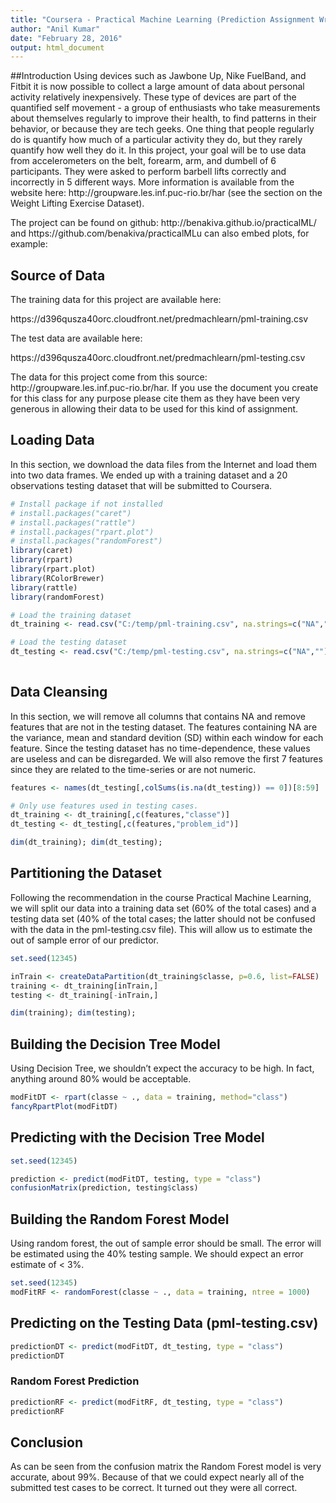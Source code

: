 ```yaml
---
title: "Coursera - Practical Machine Learning (Prediction Assignment Writeup)"
author: "Anil Kumar"
date: "February 28, 2016"
output: html_document
---
```


##Introduction
Using devices such as Jawbone Up, Nike FuelBand, and Fitbit it is now possible to collect a large amount of data about personal activity relatively inexpensively. These type of devices are part of the quantified self movement - a group of enthusiasts who take measurements about themselves regularly to improve their health, to find patterns in their behavior, or because they are tech geeks. One thing that people regularly do is quantify how much of a particular activity they do, but they rarely quantify how well they do it. In this project, your goal will be to use data from accelerometers on the belt, forearm, arm, and dumbell of 6 participants. They were asked to perform barbell lifts correctly and incorrectly in 5 different ways. More information is available from the website here: http://groupware.les.inf.puc-rio.br/har (see the section on the Weight Lifting Exercise Dataset).

The project can be found on github: http://benakiva.github.io/practicalML/ and https://github.com/benakiva/practicalMLu can also embed plots, for example:

## Source of Data
The training data for this project are available here:

https://d396qusza40orc.cloudfront.net/predmachlearn/pml-training.csv

The test data are available here:

https://d396qusza40orc.cloudfront.net/predmachlearn/pml-testing.csv

The data for this project come from this source: http://groupware.les.inf.puc-rio.br/har. If you use the document you create for this class for any purpose please cite them as they have been very generous in allowing their data to be used for this kind of assignment.

## Loading Data 
In this section, we download the data files from the Internet and load them into two data frames. We ended up with a training dataset and a 20 observations testing dataset that will be submitted to Coursera.


```r
# Install package if not installed 
# install.packages("caret")
# install.packages("rattle")
# install.packages("rpart.plot")
# install.packages("randomForest")
library(caret)
library(rpart)
library(rpart.plot)
library(RColorBrewer)
library(rattle)
library(randomForest)

```

```r
# Load the training dataset
dt_training <- read.csv("C:/temp/pml-training.csv", na.strings=c("NA",""), strip.white=T)

# Load the testing dataset
dt_testing <- read.csv("C:/temp/pml-testing.csv", na.strings=c("NA",""), strip.white=T)
 

```

## Data Cleansing 
In this section, we will remove all columns that contains NA and remove features that are not in the testing dataset. The features containing NA are the variance, mean and standard devition (SD) within each window for each feature. Since the testing dataset has no time-dependence, these values are useless and can be disregarded. We will also remove the first 7 features since they are related to the time-series or are not numeric.

```r
features <- names(dt_testing[,colSums(is.na(dt_testing)) == 0])[8:59]

# Only use features used in testing cases.
dt_training <- dt_training[,c(features,"classe")]
dt_testing <- dt_testing[,c(features,"problem_id")]

dim(dt_training); dim(dt_testing);
```

## Partitioning the Dataset

Following the recommendation in the course Practical Machine Learning, we will split our data into a training data set (60% of the total cases) and a testing data set (40% of the total cases; the latter should not be confused with the data in the pml-testing.csv file). This will allow us to estimate the out of sample error of our predictor.

```r
set.seed(12345)

inTrain <- createDataPartition(dt_training$classe, p=0.6, list=FALSE)
training <- dt_training[inTrain,]
testing <- dt_training[-inTrain,]

dim(training); dim(testing);
```

## Building the Decision Tree Model
Using Decision Tree, we shouldn't expect the accuracy to be high. In fact, anything around 80% would be acceptable.
```r
modFitDT <- rpart(classe ~ ., data = training, method="class")
fancyRpartPlot(modFitDT)

```

## Predicting with the Decision Tree Model
```r
set.seed(12345)

prediction <- predict(modFitDT, testing, type = "class")
confusionMatrix(prediction, testing$class)
```


## Building the Random Forest Model
Using random forest, the out of sample error should be small. The error will be estimated using the 40% testing sample. We should expect an error estimate of < 3%.


```r
set.seed(12345)
modFitRF <- randomForest(classe ~ ., data = training, ntree = 1000)
```


## Predicting on the Testing Data (pml-testing.csv)

```r
predictionDT <- predict(modFitDT, dt_testing, type = "class")
predictionDT
```


### Random Forest Prediction
```r
predictionRF <- predict(modFitRF, dt_testing, type = "class")
predictionRF
```


 

## Conclusion
As can be seen from the confusion matrix the Random Forest model is very accurate, about 99%. Because of that we could expect nearly all of the submitted test cases to be correct. It turned out they were all correct.
